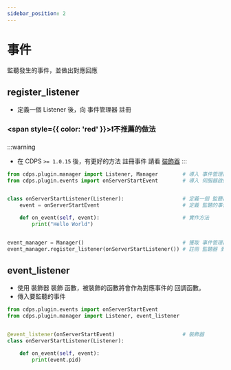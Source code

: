 ```yaml
---
sidebar_position: 2
---
```


# 事件
監聽發生的事件，並做出對應回應

## register_listener
- 定義一個 Listener 後，向 事件管理器 註冊
### <span style={{ color: 'red' }}>❗不推薦的做法</span>
:::warning
- 在 CDPS `>= 1.0.15` 後，有更好的方法 註冊事件 請看 [裝飾器](#event_listener)
:::
```py
from cdps.plugin.manager import Listener, Manager        # 導入 事件管理器 及 Listener(抽象)
from cdps.plugin.events import onServerStartEvent        # 導入 伺服器啟動 事件


class onServerStartListener(Listener):                   # 定義一個 監聽器
    event = onServerStartEvent                           # 定義 監聽的事件

    def on_event(self, event):                           # 實作方法
        print("Hello World")


event_manager = Manager()                                # 獲取 事件管理器 實例
event_manager.register_listener(onServerStartListener()) # 註冊 監聽器 到 事件管理器
```

## event_listener
- 使用 裝飾器 裝飾 函數，被裝飾的函數將會作為對應事件的 回調函數。
- 傳入要監聽的事件
```py
from cdps.plugin.events import onServerStartEvent
from cdps.plugin.manager import Listener, event_listener


@event_listener(onServerStartEvent)                      # 裝飾器
class onServerStartListener(Listener):

    def on_event(self, event):
        print(event.pid)
```